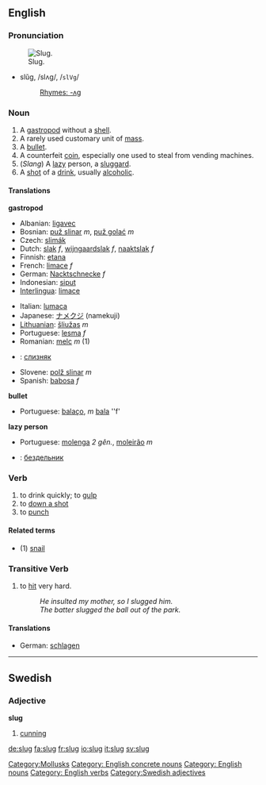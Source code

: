 ==English==

===Pronunciation===
[[Image:Arion lusitanicus eating.jpg|thumb|Slug.]]
*slŭg, /slʌɡ/, /<tt>slVg</tt>/
*:[[Rhymes:English:-ʌɡ|Rhymes: -ʌɡ]]

===Noun===
{{en-noun}}

# A [[gastropod]] without a [[shell]].
# A rarely used customary unit of [[mass]].
# A [[bullet]].
# A counterfeit [[coin]], especially one used to steal from vending machines.
# (''Slang'') A [[lazy]] person, a [[sluggard]].
# A [[shot]] of a [[drink]], usually [[alcoholic]].

====Translations====
'''gastropod'''

{{top}}
*Albanian: [[ligavec]]
*Bosnian: [[puž slinar]] ''m'', [[puž golać]] ''m''
*Czech: [[slimák]]
*Dutch: [[slak]] ''f'', [[wijngaardslak]] ''f'', [[naaktslak]] ''f''
*Finnish: [[etana]]
*French: [[limace]] ''f''
*German: [[Nacktschnecke]] ''f''
*Indonesian: [[siput]]
*[[Interlingua]]: [[limace]]
{{mid}}
*Italian: [[lumaca]] {{f}}
*Japanese: [[ナメクジ]] (namekuji)
*[[Lithuanian]]: [[šliužas]] ''m''
*Portuguese: [[lesma]]  ''f''
*Romanian: [[melc]] ''m'' (1)
* {{ru}}: [[слизняк]] {{m}}
*Slovene: [[polž slinar]] ''m''
*Spanish: [[babosa]] ''f''

{{bottom}}

'''bullet'''
{{top}}
{{mid}}
* Portuguese: [[balaço]], ''m''  [[bala]] ''f'
{{bottom}}

'''lazy person'''
{{top}}
* Portuguese: [[molenga]] ''2 gên.'', [[moleirão]] ''m''
{{mid}}
* {{ru}}: [[бездельник]] {{m}}
{{bottom}}

===Verb===
{{en-infl-reg-consonant|slug||g}}

# to drink quickly; to [[gulp]]
# to [[down a shot]]
# to [[punch]]


====Related terms====
*(1) [[snail]]

===Transitive Verb===
{{en-infl-reg-consonant|slug||g}}

# to [[hit]] very hard.
#: ''He insulted my mother, so I slugged him.''
#: ''The batter slugged the ball out of the park.''

====Translations====
{{top}}
*German: [[schlagen]]
{{mid}}
{{bottom}}

[[Category:Mollusks]]

----

==Swedish==
===Adjective===
'''slug'''

#[[cunning]]

[[Category: English concrete nouns]]
[[Category: English nouns]]
[[Category: English verbs]]
[[Category:Swedish adjectives]]

[[de:slug]]
[[fa:slug]]
[[fr:slug]]
[[io:slug]]
[[it:slug]]
[[sv:slug]]
